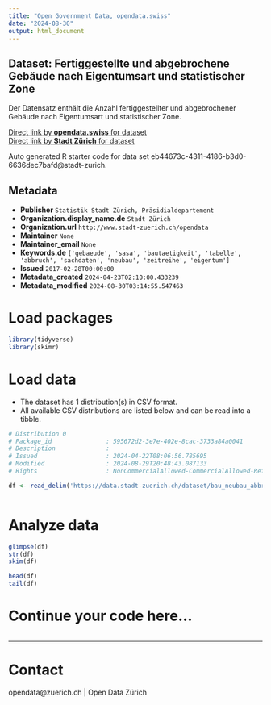 ```yaml
---
title: "Open Government Data, opendata.swiss"
date: "2024-08-30"
output: html_document
---
```


## Dataset: Fertiggestellte und abgebrochene Gebäude nach Eigentumsart und statistischer Zone

Der Datensatz enthält die Anzahl fertiggestellter und abgebrochener Gebäude nach Eigentumsart und statistischer Zone.

[Direct link by **opendata.swiss** for dataset](https://opendata.swiss/de/dataset/fertiggestellte-und-abgebrochene-gebaude-nach-eigentumsart-und-statistischer-zone)<br>
[Direct link by **Stadt Zürich** for dataset](https://data.stadt-zuerich.ch/dataset/bau_neubau_abbruch_ea_statzone_jahr)

Auto generated R starter code for data set eb44673c-4311-4186-b3d0-6636dec7bafd@stadt-zurich.

## Metadata

- **Publisher** `Statistik Stadt Zürich, Präsidialdepartement`
- **Organization.display_name.de** `Stadt Zürich`
- **Organization.url** `http://www.stadt-zuerich.ch/opendata`
- **Maintainer** `None`
- **Maintainer_email** `None`
- **Keywords.de** `['gebaeude', 'sasa', 'bautaetigkeit', 'tabelle', 'abbruch', 'sachdaten', 'neubau', 'zeitreihe', 'eigentum']`
- **Issued** `2017-02-28T00:00:00`
- **Metadata_created** `2024-04-23T02:10:00.433239`
- **Metadata_modified** `2024-08-30T03:14:55.547463`


# Load packages

```r

library(tidyverse)
library(skimr)

```

# Load data

-   The dataset has 1 distribution(s) in CSV format.
-   All available CSV distributions are listed below and can be read into a tibble.

```r

# Distribution 0
# Package_id               : 595672d2-3e7e-402e-8cac-3733a84a0041
# Description              : 
# Issued                   : 2024-04-22T08:06:56.785695
# Modified                 : 2024-08-29T20:48:43.087133
# Rights                   : NonCommercialAllowed-CommercialAllowed-ReferenceNotRequired

df <- read_delim('https://data.stadt-zuerich.ch/dataset/bau_neubau_abbruch_ea_statzone_jahr/download/BAU502OD5025.csv')



```

# Analyze data

```r

glimpse(df)
str(df)
skim(df)

head(df)
tail(df)

```

# Continue your code here...

```r

```

------------------------------------------------------------------------

# Contact

opendata@zuerich.ch | Open Data Zürich
